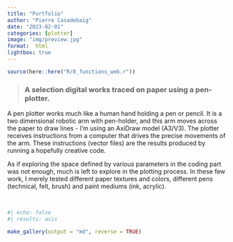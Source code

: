 ```yaml
---
title: "Portfolio"
author: "Pierre Casadebaig"
date: "2023-02-01"
categories: [plotter]
image: "img/preview.jpg"
format:  html
lightbox: true
---
```


```r
source(here::here("R/0_functions_web.r"))
```


> ### A selection digital works traced on paper using a pen-plotter.

A pen plotter works much like a human hand holding a pen or pencil. It is a two dimensional robotic arm with pen-holder, and this arm moves across the paper to draw lines - I'm using an AxiDraw model (A3/V3). The plotter receives instructions from a computer that drives the precise movements of the arm. These instructions (vector files) are the results produced by running a hopefully creative code.

As if exploring the space defined by various parameters in the coding part was not enough, much is left to explore in the plotting process. In these few work, I merely tested different paper textures and colors, different pens (technical, felt, brush) and paint mediums (ink, acrylic).

<br>

::: {.column-screen-inset .gallery-flow}
```r
#| echo: false
#| results: asis

make_gallery(output = "md", reverse = TRUE)

```
::: 
